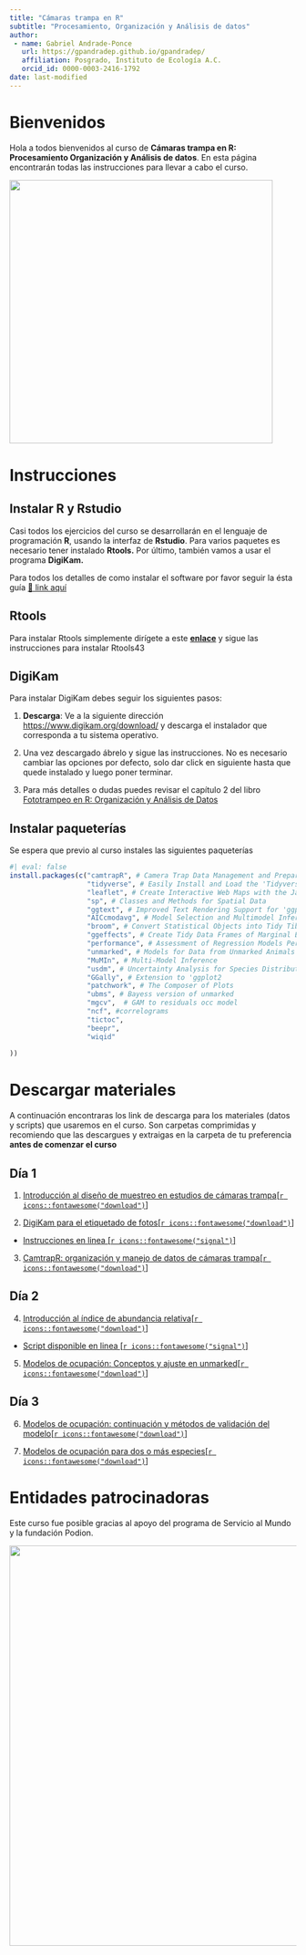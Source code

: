 ```yaml
---
title: "Cámaras trampa en R"
subtitle: "Procesamiento, Organización y Análisis de datos"
author: 
 - name: Gabriel Andrade-Ponce
   url: https://gpandradep.github.io/gpandradep/ 
   affiliation: Posgrado, Instituto de Ecología A.C.
   orcid_id: 0000-0003-2416-1792
date: last-modified
---
```


# Bienvenidos

Hola a todos bienvenidos al curso de **Cámaras trampa en R: Procesamiento Organización y Análisis de datos**. En esta página encontrarán todas las instrucciones para llevar a cabo el curso.

![](img/flayer.jpg){fig-align="center" width="462"}

# Instrucciones

## Instalar R y Rstudio

Casi todos los ejercicios del curso se desarrollarán en el lenguaje de programación **R**, usando la interfaz de **Rstudio**. Para varios paquetes es necesario tener instalado **Rtools.** Por último, también vamos a usar el programa **DigiKam.**

Para todos los detalles de como instalar el software por favor seguir la ésta guía [🔗 link aquí](https://gpandradep.github.io/Intro-a-R/posts/Instalar%20R%20y%20Rstudio/)

## Rtools

Para instalar Rtools simplemente dirígete a este [**enlace**](https://cran.r-project.org/bin/windows/Rtools/rtools43/rtools.html) y sigue las instrucciones para instalar Rtools43

## DigiKam

Para instalar DigiKam debes seguir los siguientes pasos:

1.  **Descarga**: Ve a la siguiente dirección <https://www.digikam.org/download/> y descarga el instalador que corresponda a tu sistema operativo.

2.  Una vez descargado ábrelo y sigue las instrucciones. No es necesario cambiar las opciones por defecto, solo dar click en siguiente hasta que quede instalado y luego poner terminar.

3.  Para más detalles o dudas puedes revisar el capítulo 2 del libro [Fototrampeo en R: Organización y Análisis de Datos](https://www.researchgate.net/publication/348922971_Fototrampeo_en_R_Organizacion_y_Analisis_de_Datos_Volumen_I)

## Instalar paqueterías

Se espera que previo al curso instales las siguientes paqueterías

```r
#| eval: false
install.packages(c("camtrapR", # Camera Trap Data Management and Preparation of Occupancy and Spatial Capture-Recapture Analyses
                   "tidyverse", # Easily Install and Load the 'Tidyverse'
                   "leaflet", # Create Interactive Web Maps with the JavaScript ' Library
                   "sp", # Classes and Methods for Spatial Data
                   "ggtext", # Improved Text Rendering Support for 'ggplot2'
                   "AICcmodavg", # Model Selection and Multimodel Inference Based C(c)
                   "broom", # Convert Statistical Objects into Tidy Tibbles
                   "ggeffects", # Create Tidy Data Frames of Marginal Effects for  from Model Outputs
                   "performance", # Assessment of Regression Models Performance
                   "unmarked", # Models for Data from Unmarked Animals
                   "MuMIn", # Multi-Model Inference
                   "usdm", # Uncertainty Analysis for Species Distribution Models
                   "GGally", # Extension to 'ggplot2
                   "patchwork", # The Composer of Plots
                   "ubms", # Bayess version of unmarked
                   "mgcv",  # GAM to residuals occ model
                   "ncf", #correlograms
                   "tictoc",
                   "beepr",
                   "wiqid"
                   
))
```

# Descargar materiales

A continuación encontraras los link de descarga para los materiales (datos y scripts) que usaremos en el curso. Son carpetas comprimidas y recomiendo que las descargues y extraigas en la carpeta de tu preferencia **antes de comenzar el curso**

## Día 1

1.  [Introducción al diseño de muestreo en estudios de cámaras trampa\[`r icons::fontawesome("download")`\]](https://drive.google.com/file/d/1-LRoK6Rb615uca15uoZAEBZATiHc4IUF/view?usp=share_link)

2.  [DigiKam para el etiquetado de fotos\[`r icons::fontawesome("download")`\]](https://drive.google.com/file/d/1eB7XwB40xLXlpQTMoADTyE0fvKhgXdG6/view?usp=share_link)

-   [Instrucciones en linea \[`r icons::fontawesome("signal")`\]](https://gpandradep.github.io/Curso/DigiKam.html)

3.  [CamtrapR: organización y manejo de datos de cámaras trampa\[`r icons::fontawesome("download")`\]](https://drive.google.com/file/d/1tMEDoTRcKAOoNm1bmNJcylA0CqaL3KkH/view?usp=share_link)

## Día 2

4.  [Introducción al índice de abundancia relativa\[`r icons::fontawesome("download")`\]](https://drive.google.com/file/d/1nFaN7RcElg3G33FphmXX9jXr3MrOdbUV/view?usp=share_link)

-   [Script disponible en linea \[`r icons::fontawesome("signal")`\]](https://gpandradep.github.io/Curso/IAR_doc.html)

5.  [Modelos de ocupación: Conceptos y ajuste en unmarked\[`r icons::fontawesome("download")`\]](https://drive.google.com/file/d/1vp4-GUmeOJnx6uRRCh1JbsUTdFbamLjK/view?usp=share_link)

## Día 3

6.  [Modelos de ocupación: continuación y métodos de validación del modelo\[`r icons::fontawesome("download")`\]](https://drive.google.com/file/d/1vp4-GUmeOJnx6uRRCh1JbsUTdFbamLjK/view?usp=share_link)

7.  [Modelos de ocupación para dos o más especies\[`r icons::fontawesome("download")`\]](https://drive.google.com/file/d/1BJ2yq_35au5TryVyB6EZ1j4aS_XB9xAl/view?usp=share_link)

# Entidades patrocinadoras

Este curso fue posible gracias al apoyo del programa de Servicio al Mundo y la fundación Podion.

![](img/institutions.png){fig-align="center" width="702"}
